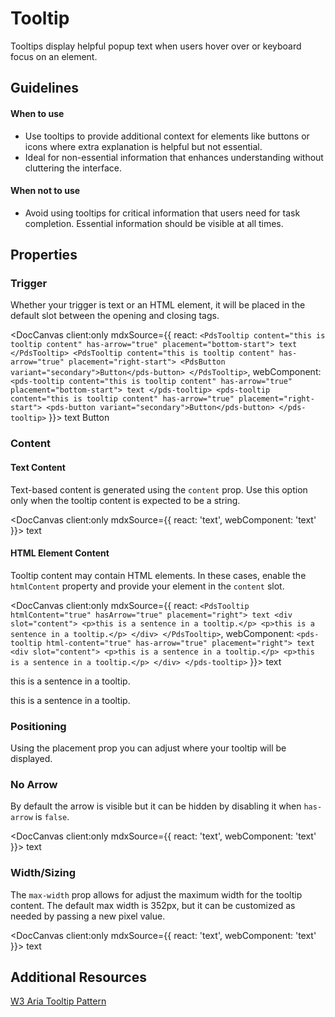 
# Tooltip

Tooltips display helpful popup text when users hover over or keyboard focus on an element.

## Guidelines

#### When to use
- Use tooltips to provide additional context for elements like buttons or icons where extra explanation is helpful but not essential.
- Ideal for non-essential information that enhances understanding without cluttering the interface.

#### When not to use
- Avoid using tooltips for critical information that users need for task completion. Essential information should be visible at all times.

## Properties

<DocArgsTable componentName="pds-tooltip" docSource={components} />

### Trigger
Whether your trigger is text or an HTML element, it will be placed in the default slot between the opening and closing tags.

<DocCanvas client:only
  mdxSource={{
    react: `
      <PdsTooltip content="this is tooltip content" has-arrow="true" placement="bottom-start">
        text
      </PdsTooltip>
      <PdsTooltip content="this is tooltip content" has-arrow="true" placement="right-start">
        <PdsButton variant="secondary">Button</pds-button>
      </PdsTooltip>
    `,
    webComponent: `
      <pds-tooltip content="this is tooltip content" has-arrow="true" placement="bottom-start">
        text
      </pds-tooltip>
      <pds-tooltip content="this is tooltip content" has-arrow="true" placement="right-start">
        <pds-button variant="secondary">Button</pds-button>
      </pds-tooltip>
    `
}}>
  <pds-tooltip content="this is tooltip content" has-arrow="true" placement="bottom-start">
    text
  </pds-tooltip>
  <pds-tooltip content="this is tooltip content" has-arrow="true" placement="right-start">
    <pds-button variant="secondary">Button</pds-button>
  </pds-tooltip>
</DocCanvas>

### Content
#### Text Content
Text-based content is generated using the `content` prop. Use this option only when the
tooltip content is expected to be a string.

<DocCanvas client:only
  mdxSource={{
    react: '<PdsTooltip content="this is tooltip content" hasArrow="true" placement="right">text</PdsTooltip>',
    webComponent: '<pds-tooltip content="this is tooltip content" has-arrow="true" placement="right">text</pds-tooltip>'
  }}>
  <pds-tooltip content="this is tooltip content" has-arrow="true" placement="right">text</pds-tooltip>
</DocCanvas>

#### HTML Element Content

Tooltip content may contain HTML elements. In these cases,
enable the `htmlContent` property and provide your element in the `content` slot.

<DocCanvas client:only
  mdxSource={{
    react: `
      <PdsTooltip htmlContent="true" hasArrow="true" placement="right">
        text
        <div slot="content">
          <p>this is a sentence in a tooltip.</p>
          <p>this is a sentence in a tooltip.</p>
        </div>
      </PdsTooltip>
    `,
    webComponent: `
      <pds-tooltip html-content="true" has-arrow="true" placement="right">
        text
        <div slot="content">
          <p>this is a sentence in a tooltip.</p>
          <p>this is a sentence in a tooltip.</p>
        </div>
      </pds-tooltip>
    `
}}>
  <pds-tooltip html-content="true" has-arrow="true" placement="right">
    text
    <div slot="content">
      <p>this is a sentence in a tooltip.</p>
      <p>this is a sentence in a tooltip.</p>
    </div>
  </pds-tooltip>
</DocCanvas>

### Positioning
Using the placement prop you can adjust where your tooltip will be displayed.


### No Arrow
By default the arrow is visible but it can be hidden by disabling it when `has-arrow` is `false`.

<DocCanvas client:only
  mdxSource={{
    react: '<PdsTooltip content="this is tooltip content" has-arrow="false" placement="right">text</PdsTooltip>',
    webComponent: '<pds-tooltip content="this is tooltip content" has-arrow="false" placement="right">text</pds-tooltip>'
}}>
  <pds-tooltip content="this is tooltip content" has-arrow="false" placement="right">text</pds-tooltip>
</DocCanvas>


### Width/Sizing
The `max-width` prop allows for adjust the maximum width for the tooltip content. The default max width is 352px, but it can be customized as needed by passing a new pixel value.

<DocCanvas client:only
  mdxSource={{
    react: '<PdsTooltip content="This is long tooltip content to demonstrate how the max-width can be used to expand or narrow the width of the tooltip content to fit one\'s use case and content needs. This example uses 520px to create a bit more width for this amount of content." max-width="520px" placement="right">text</PdsTooltip>',
    webComponent: '<pds-tooltip content="This is long tooltip content to demonstrate how the max-width can be used to expand or narrow the width of the tooltip content to fit one\'s use case and content needs. This example uses 520px to create a bit more width for this amount of content." max-width="520px" placement="right">text</pds-tooltip>'
}}>
  <pds-tooltip content="This is long tooltip content to demonstrate how the max-width can be used to expand or narrow the width of the tooltip content to fit one's use case and content needs. This example uses 520px to create a bit more width for this amount of content." max-width="520px" placement="right">text</pds-tooltip>
</DocCanvas>

## Additional Resources

[W3 Aria Tooltip Pattern](https://www.w3.org/WAI/ARIA/apg/patterns/tooltip/)
